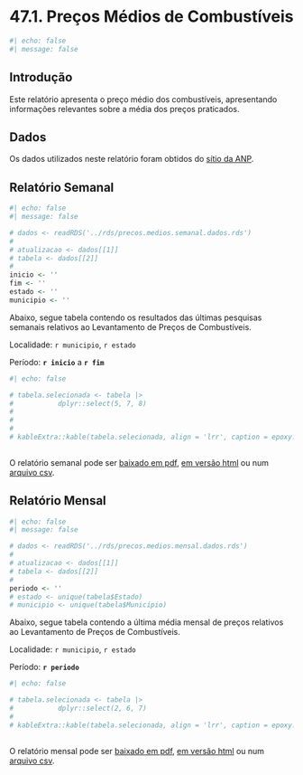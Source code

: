 
# 47.1. Preços Médios de Combustíveis


```r
#| echo: false
#| message: false


```


## Introdução

Este relatório apresenta o preço médio dos combustíveis, apresentando informações relevantes sobre a média dos preços praticados.

## Dados

Os dados utilizados neste relatório foram obtidos do [sítio da ANP](https://www.gov.br/anp/pt-br/assuntos/precos-e-defesa-da-concorrencia/precos/precos-revenda-e-de-distribuicao-combustiveis/serie-historica-do-levantamento-de-precos).


## Relatório Semanal

```r
#| echo: false
#| message: false

# dados <- readRDS('../rds/precos.medios.semanal.dados.rds')
# 
# atualizacao <- dados[[1]]
# tabela <- dados[[2]]
# 
inicio <- ''
fim <- ''
estado <- ''
municipio <- ''

```

Abaixo, segue tabela contendo os resultados das últimas pesquisas semanais relativos ao Levantamento de Preços de Combustíveis.

Localidade: `r municipio`, `r estado`

Período: **`r inicio`** a **`r fim`**

```r
#| echo: false

# tabela.selecionada <- tabela |>
#           dplyr::select(5, 7, 8)
#           
# 
# 
# kableExtra::kable(tabela.selecionada, align = 'lrr', caption = epoxy::epoxy('Atualizado em {atualizacao}'))
  

```

O relatório semanal pode ser [baixado em pdf](../saida/precos.medios.semanal.pdf), [em versão html](../saida/precos.medios.semanal.html) ou num [arquivo csv](../saida/precos.medios.semanal.csv).

## Relatório Mensal



```r
#| echo: false
#| message: false

# dados <- readRDS('../rds/precos.medios.mensal.dados.rds')
# 
# atualizacao <- dados[[1]]
# tabela <- dados[[2]]
# 
periodo <- ''
# estado <- unique(tabela$Estado)
# municipio <- unique(tabela$Municipio)

```


Abaixo, segue tabela contendo a última média mensal de preços relativos ao Levantamento de Preços de Combustíveis.

Localidade: `r municipio`, `r estado`

Período: **`r periodo`**

```r
#| echo: false

# tabela.selecionada <- tabela |>
#           dplyr::select(2, 6, 7)
#           
# kableExtra::kable(tabela.selecionada, align = 'lrr', caption = epoxy::epoxy('Atualizado em {atualizacao}'))
  

```

O relatório mensal pode ser [baixado em pdf](../saida/precos.medios.mensal.pdf), [em versão html](../saida/precos.medios.mensal.html) ou num [arquivo csv](../saida/precos.medios.mensal.csv).
